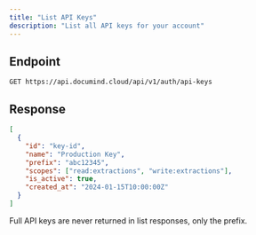 ```yaml
---
title: "List API Keys"
description: "List all API keys for your account"
---
```


## Endpoint

```
GET https://api.documind.cloud/api/v1/auth/api-keys
```

## Response

```json
[
  {
    "id": "key-id",
    "name": "Production Key",
    "prefix": "abc12345",
    "scopes": ["read:extractions", "write:extractions"],
    "is_active": true,
    "created_at": "2024-01-15T10:00:00Z"
  }
]
```

<Note>
Full API keys are never returned in list responses, only the prefix.
</Note>

